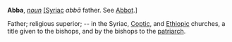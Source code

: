 '''Abba''', ''[[noun (part of speech)|noun]]'' [[[Syriac]] ''abb&amacr;'' father. See [[Abbot]].]

Father; religious superior; -- in the Syriac, [[Coptic]], and [[Ethiopic]] churches, a title given to the bishops, and by the bishops to the [[patriarch]].